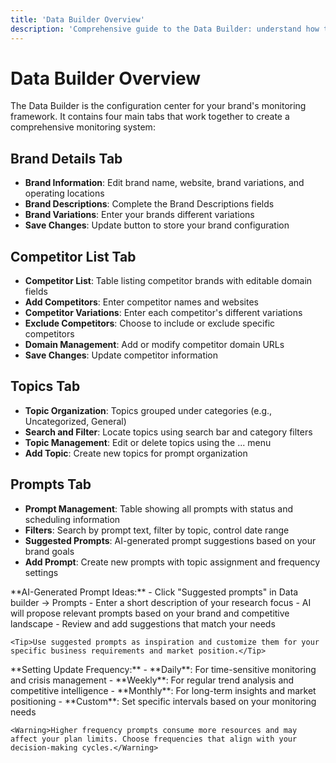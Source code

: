 ```yaml
---
title: 'Data Builder Overview'
description: 'Comprehensive guide to the Data Builder: understand how to configure your brand monitoring framework'
---
```


# Data Builder Overview

The Data Builder is the configuration center for your brand's monitoring framework. It contains four main tabs that work together to create a comprehensive monitoring system:

## Brand Details Tab
- **Brand Information**: Edit brand name, website, brand variations, and operating locations
- **Brand Descriptions**: Complete the Brand Descriptions fields
- **Brand Variations**: Enter your brands different variations
- **Save Changes**: Update button to store your brand configuration


## Competitor List Tab
- **Competitor List**: Table listing competitor brands with editable domain fields
- **Add Competitors**: Enter competitor names and websites
- **Competitor Variations**: Enter each competitor's different variations
- **Exclude Competitors**: Choose to include or exclude specific competitors
- **Domain Management**: Add or modify competitor domain URLs
- **Save Changes**: Update competitor information


## Topics Tab
- **Topic Organization**: Topics grouped under categories (e.g., Uncategorized, General)
- **Search and Filter**: Locate topics using search bar and category filters
- **Topic Management**: Edit or delete topics using the ... menu
- **Add Topic**: Create new topics for prompt organization



## Prompts Tab
- **Prompt Management**: Table showing all prompts with status and scheduling information
- **Filters**: Search by prompt text, filter by topic, control date range
- **Suggested Prompts**: AI-generated prompt suggestions based on your brand goals
- **Add Prompt**: Create new prompts with topic assignment and frequency settings



<AccordionGroup>
  <Accordion icon="lightbulb" title="AI-Generated Suggestions">
    **AI-Generated Prompt Ideas:**
    - Click "Suggested prompts" in Data builder → Prompts
    - Enter a short description of your research focus
    - AI will propose relevant prompts based on your brand and competitive landscape
    - Review and add suggestions that match your needs
    
    <Tip>Use suggested prompts as inspiration and customize them for your specific business requirements and market position.</Tip>
  </Accordion>
  
  <Accordion icon="clock" title="Prompt Frequency">
    **Setting Update Frequency:**
    - **Daily**: For time-sensitive monitoring and crisis management
    - **Weekly**: For regular trend analysis and competitive intelligence
    - **Monthly**: For long-term insights and market positioning
    - **Custom**: Set specific intervals based on your monitoring needs
    
    <Warning>Higher frequency prompts consume more resources and may affect your plan limits. Choose frequencies that align with your decision-making cycles.</Warning>
  </Accordion>
</AccordionGroup>
